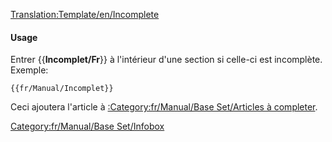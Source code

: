 <noinclude>[[Translation:Template/en/Incomplete]]</noinclude>{{en/Ambox| type  = content
| image = en/UnderConstructionOrange.png
| text  = <strong>Incomplet</strong><br>Veuillez noter que les informations de cette page ne sont actuellement pas complètes
}}<includeonly>{{{1|[[Category:fr/Manual/Base Set/Articles à completer]]}}}</includeonly><noinclude>

====Usage====
Entrer <nowiki>{{</nowiki>'''Incomplet/Fr'''<nowiki>}}</nowiki> à l'intérieur d'une section si celle-ci est incomplète. Exemple:
<pre>{{fr/Manual/Incomplet}}</pre>
Ceci ajoutera l'article à [[:Category:fr/Manual/Base Set/Articles à completer]].

[[Category:fr/Manual/Base Set/Infobox]]</noinclude>